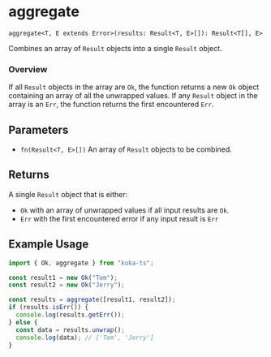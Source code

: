 # aggregate

`aggregate<T, E extends Error>(results: Result<T, E>[]): Result<T[], E>`

Combines an array of `Result` objects into a single `Result` object.

### Overview

If all `Result` objects in the array are `Ok`, the function returns a new `Ok` object containing an array of all the unwrapped values.
If any `Result` object in the array is an `Err`, the function returns the first encountered `Err`.

## Parameters

- `fn(Result<T, E>[])` An array of `Result` objects to be combined.

## Returns

A single `Result` object that is either:

- `Ok` with an array of unwrapped values if all input results are `Ok`.
- `Err` with the first encountered error if any input result is `Err`

## Example Usage

```typescript
import { Ok, aggregate } from "koka-ts";

const result1 = new Ok("Tom");
const result2 = new Ok("Jerry");

const results = aggregate([result1, result2]);
if (results.isErr()) {
  console.log(results.getErr());
} else {
  const data = results.unwrap();
  console.log(data); // ['Tom', 'Jerry']
}
```
